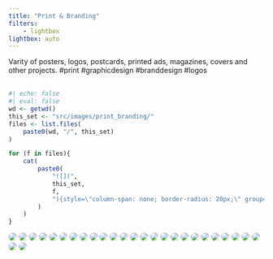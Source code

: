 ```yaml
---
title: "Print & Branding"
filters:
    - lightbox
lightbox: auto
---
```


Varity of posters, logos, postcards, printed ads, magazines, covers and other projects. #print #graphicdesign #branddesign #logos
<br/><br/>

::: gallery

::: column-page

```r
#| echo: false
#| eval: false
wd <- getwd()
this_set <- "src/images/print_branding/"
files <- list.files(
    paste0(wd, "/", this_set)
)

for (f in files){
    cat(
        paste0(
            "![](",
            this_set,
            f,
            "){style=\"column-span: none; border-radius: 20px;\" group=\"my-gallery\"}\n"
        )
    )
}
```


![](src/images/print_branding/7Eyes_collage.jpg){style="column-span: none; border-radius: 20px;" group="my-gallery"}
![](src/images/print_branding/3ag_rollup-copy.jpg){style="column-span: none; border-radius: 20px;" group="my-gallery"}
![](src/images/print_branding/aff_btb_sticker_3x3-1.jpg){style="column-span: none; border-radius: 20px;" group="my-gallery"}
![](src/images/print_branding/aff_postcard_december2019_v02.jpg){style="column-span: none; border-radius: 20px;" group="my-gallery"}
![](src/images/print_branding/aff_postcard_march2019_11x6_side1.jpg){style="column-span: none; border-radius: 20px;" group="my-gallery"}
![](src/images/print_branding/albomcover_disk.jpg){style="column-span: none; border-radius: 20px;" group="my-gallery"}
![](src/images/print_branding/arkansas_small.jpg){style="column-span: none; border-radius: 20px;" group="my-gallery"}
![](src/images/print_branding/basil2.jpg){style="column-span: none; border-radius: 20px;" group="my-gallery"}
![](src/images/print_branding/bookclub.jpg){style="column-span: none; border-radius: 20px;" group="my-gallery"}
![](src/images/print_branding/eemockup-psd.jpg){style="column-span: none; border-radius: 20px;" group="my-gallery"}
![](src/images/print_branding/enzymes.jpg){style="column-span: none; border-radius: 20px;" group="my-gallery"}
![](src/images/print_branding/fortiq_broshure.jpg){style="column-span: none; border-radius: 20px;" group="my-gallery"}
![](src/images/print_branding/itunes_poster_charlesmansonthefinalwords_v3.jpg){style="column-span: none; border-radius: 20px;" group="my-gallery"}
![](src/images/print_branding/logo_basil.jpg){style="column-span: none; border-radius: 20px;" group="my-gallery"}
![](src/images/print_branding/logo_coopermoon.jpg){style="column-span: none; border-radius: 20px;" group="my-gallery"}
![](src/images/print_branding/logo_euroexport.jpg){style="column-span: none; border-radius: 20px;" group="my-gallery"}
![](src/images/print_branding/logo_fortiq.jpg){style="column-span: none; border-radius: 20px;" group="my-gallery"}
![](src/images/print_branding/logo_wavybrainstudios.jpg){style="column-span: none; border-radius: 20px;" group="my-gallery"}
![](src/images/print_branding/magazine_for_portfolio-v2.jpg){style="column-span: none; border-radius: 20px;" group="my-gallery"}
![](src/images/print_branding/magazinereelz_v2.jpg){style="column-span: none; border-radius: 20px;" group="my-gallery"}
![](src/images/print_branding/mimik_for_portfolio.jpg){style="column-span: none; border-radius: 20px;" group="my-gallery"}
![](src/images/print_branding/mockup_intouchables.jpg){style="column-span: none; border-radius: 20px;" group="my-gallery"}
![](src/images/print_branding/mockup_kids_book.jpg){style="column-span: none; border-radius: 20px;" group="my-gallery"}
![](src/images/print_branding/odreval_newgfx2-copy.jpg){style="column-span: none; border-radius: 20px;" group="my-gallery"}
![](src/images/print_branding/rainboots.jpg){style="column-span: none; border-radius: 20px;" group="my-gallery"}
![](src/images/print_branding/reelz_postcard_small.jpg){style="column-span: none; border-radius: 20px;" group="my-gallery"}
![](src/images/print_branding/reelzmovie_magazine.jpg){style="column-span: none; border-radius: 20px;" group="my-gallery"}

:::

:::

